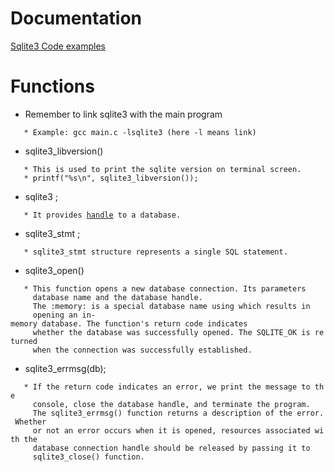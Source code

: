 = Documentation =

[[file:/home/basith/Documents/SQLite C - SQLite programming in C(proper).pdf|Sqlite3 Code examples]]

= Functions =
* Remember to link sqlite3 with the main program 
	* Example: gcc main.c -lsqlite3 (here -l means link)

* sqlite3_libversion()
	* This is used to print the sqlite version on terminal screen. 
	* printf("%s\n", sqlite3_libversion());
* sqlite3 <ptr db>; 
	* It provides [[handle]] to a database.
* sqlite3_stmt <ptr variable>;
	* sqlite3_stmt structure represents a single SQL statement.
* sqlite3_open()
	* This function opens a new database connection. Its parameters 
	  database name and the database handle. 
	  The :memory: is a special database name using which results in 
	  opening an in-memory database. The function's return code indicates
	  whether the database was successfully opened. The SQLITE_OK is returned
	  when the connection was successfully established.
* sqlite3_errmsg(db);
	* If the return code indicates an error, we print the message to the 
	  console, close the database handle, and terminate the program.
	  The sqlite3_errmsg() function returns a description of the error. Whether 
	  or not an error occurs when it is opened, resources associated with the 
	  database connection handle should be released by passing it to 
	  sqlite3_close() function.
